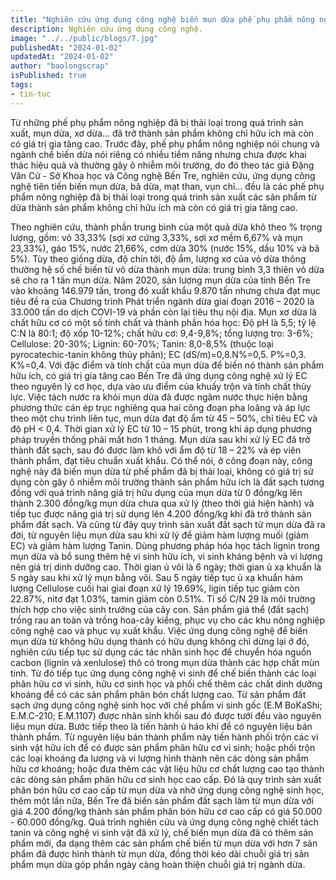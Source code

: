 ```yaml
---
title: "Nghiên cứu ứng dụng công nghệ biến mụn dừa phế phụ phẩm nông nghiệp thành sản phẩm giá trị"
description: Nghiên cứu ứng dụng công nghệ.
image: "../../public/blogs/7.jpg"
publishedAt: "2024-01-02"
updatedAt: "2024-01-02"
author: "baolongscrap"
isPublished: true
tags: 
- tin-tuc
---
```




Từ những phế phụ phẩm nông nghiệp đã bị thải loại trong quá trình sản xuất, mụn dừa, xơ dừa... đã trở thành sản phẩm không chỉ hữu ích mà còn có giá trị gia tăng cao. Trước đây, phế phụ phẩm nông nghiệp nói chung và ngành chế biến dừa nói riêng có nhiều tiềm năng nhưng chưa được khai thác hiệu quả và thường gây ô nhiễm môi trường, do đó theo tác giả Đặng Văn Cử - Sở Khoa học và Công nghệ Bến Tre, nghiên cứu, ứng dụng công nghệ tiên tiến biến mụn dừa, bã dừa, mạt than, vụn chỉ... đều là các phế phụ phẩm nông nghiệp đã bị thải loại trong quá trình sản xuất các sản phẩm từ dừa thành sản phẩm không chỉ hữu ích mà còn có giá trị gia tăng cao.


Theo nghiên cứu, thành phần trung bình của một quả dừa khô theo % trọng lượng, gồm: vỏ 33,33% (sợi xơ cứng 3,33%, sợi xơ mềm 6,67% và mụn 23,33%), gáo 15%, nước 21,66%, cơm dừa 30% (nước 15%, dầu 10% và bã 5%). Tùy theo giống dừa, độ chín tới, độ ẩm, lượng xơ của vỏ dừa thông thường hệ số chế biến từ vỏ dừa thành mụn dừa: trung bình 3,3 thiên vỏ dừa sẽ cho ra 1 tấn mụn dừa. Năm 2020, sản lượng mụn dừa của tỉnh Bến Tre vào khoảng 146.979 tấn, trong đó xuất khẩu 9.870 tấn nhưng chưa đạt mục tiêu đề ra của Chương trình Phát triển ngành dừa giai đoạn 2016 – 2020 là 33.000 tấn do dịch COVI-19 và phần còn lại tiêu thụ nội địa.
Mụn xơ dừa là chất hữu cơ có một số tính chất và thành phần hóa học: Độ pH là 5,5; tỷ lệ C:N là 80:1; độ xốp 10-12%; chất hữu cơ: 9,4-9,8%; tổng lượng tro: 3-6%; Cellulose: 20-30%; Lignin: 60-70%; Tanin: 8,0-8,5% (thuộc loại pyrocatechic-tanin không thủy phân); EC (dS/m)=0,8.N%=0,5. P%=0,3. K%=0,4. Với đặc điểm và tính chất của mụn dừa để biến nó thành sản phẩm hữu ích, có giá trị gia tăng cao Bến Tre đã ứng dụng công nghệ xử lý EC theo nguyên lý cơ học, dựa vào ưu điểm của khuấy trộn và tính chất thủy lực. Việc tách nước ra khỏi mụn dừa đã được ngâm nước thực hiện bằng phương thức cán ép trục nghiêng qua hai công đoạn pha loãng và áp lực theo một chu trình liên tục, mụn dừa đạt độ ẩm từ 45 – 50%, chỉ tiêu EC và độ pH < 0,4. Thời gian xử lý EC từ 10 – 15 phút, trong khi áp dụng phương pháp truyền thống phải mất hơn 1 tháng. Mụn dừa sau khi xử lý EC đã trở thành đất sạch, sau đó được làm khô với ẩm độ từ 18 – 22% và ép viên thành phẩm, đạt tiêu chuẩn xuất khẩu. Có thể nói, ở công đoạn này, công nghệ này đã biến mụn dừa từ phế phẩm đã bị thải loại, không có giá trị sử dụng còn gây ô nhiễm môi trường thành sản phẩm hữu ích là đất sạch tương đồng với quá trình nâng giá trị hữu dụng của mụn dừa từ 0 đồng/kg lên thành 2.300 đồng/kg mụn dừa chưa qua xử lý (theo thời giá hiện hành) và tiếp tục được nâng giá trị sử dụng lên 4.200 đồng/kg khi đã trở thành sản phẩm đất sạch. Và cũng từ đây quy trình sản xuất đất sạch từ mụn dừa đã ra đời, từ nguyên liệu mụn dừa sau khi xử lý để giảm hàm lượng muối (giảm EC) và giảm hàm lượng Tanin. Dùng phương pháp hóa học tách lignin trong mụn dừa và bổ sung thêm hệ vi sinh hữu ích, vi sinh kháng bệnh và vi lượng nên giá trị dinh dưỡng cao. Thời gian ủ vôi là 6 ngày; thời gian ủ xạ khuẩn là 5 ngày sau khi xử lý mụn bằng vôi. Sau 5 ngày tiếp tục ủ xạ khuẩn hàm lượng Cellulose cuối hai giai đoạn xử lý 19.69%, ligin tiếp tục giảm còn 22.87%, nitơ đạt 1.03%, tamin giảm còn 0.51%. Tỉ số C/N 29 là môi trường thích hợp cho việc sinh trưởng của cây con. Sản phẩm giá thể (đất sạch) trồng rau an toàn và trồng hoa-cây kiểng, phục vụ cho các khu nông nghiệp công nghệ cao và phục vụ xuất khẩu.
Việc ứng dụng công nghệ để biến mụn dừa từ không hữu dụng thành có hữu dụng không chỉ dừng lại ở đó, nghiên cứu tiếp tục sử dụng các tác nhân sinh học để chuyển hóa nguồn cacbon (lignin và xenlulose) thô có trong mụn dừa thành các hợp chất mùn tinh. Từ đó tiếp tục ứng dụng công nghệ vi sinh để chế biến thành các loại phân hữu cơ vi sinh, hữu cơ sinh học và phối chế thêm các chất dinh dưỡng khoáng để có các sản phẩm phân bón chất lượng cao. Từ sản phẩm đất sạch ứng dụng công nghệ sinh học với chế phẩm vi sinh gốc (E.M BoKaShi; E.M.C-210; E.M.1107) được nhân sinh khối sau đó được tưới đều vào nguyên liệu mụn dừa. Bước tiếp theo là tiến hành ủ háo khí để có nguyên liệu bán thành phẩm. Từ nguyên liệu bán thành phẩm này tiến hành phối trộn các vi sinh vật hữu ích để có được sản phẩm phân hữu cơ vi sinh; hoặc phối trộn các loại khoáng đa lượng và vi lượng hình thành nên các dòng sản phẩm hữu cơ khoáng; hoặc đưa thêm các vật liệu hữu cơ chất lượng cao tạo thành các dòng sản phẩm phân hữu cơ sinh học cao cấp. Đó là quy trình sản xuất phân bón hữu cơ cao cấp từ mụn dừa và nhờ ứng dụng công nghệ sinh học, thêm một lần nữa, Bến Tre đã biến sản phẩm đất sạch làm từ mụn dừa với giá 4.200 đồng/kg thành sản phẩm phân bón hữu cơ cao cấp có giá 50.000 - 60.000 đồng/kg. Quá trình nghiên cứu và ứng dụng công nghệ chiết tách tanin và công nghệ vi sinh vật đã xử lý, chế biến mụn dừa đã có thêm sản phẩm mới, đa dạng thêm các sản phẩm chế biến từ mụn dừa với hơn 7 sản phẩm đã được hình thành từ mụn dừa, đồng thời kéo dài chuỗi giá trị sản phẩm mụn dừa góp phần ngày càng hoàn thiện chuỗi giá trị ngành dừa.
